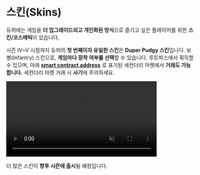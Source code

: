 # 스킨(Skins)

듀퍼에는 게임을 **더 업그레이드되고 개인화된 방식**으로 즐기고 싶은 플레이어를 위한 **스킨/코스메틱**이 있습니다.

시즌 IV~V 시점까지 듀퍼의 **첫 번째이자 유일한 스킨**은 **Duper Pudgy 스킨**입니다. 보병(Infantry) 스킨으로, **게임마다 장착 여부를 선택**할 수 있습니다. 루트박스에서 획득할 수 있으며, 아래 **[smart contract address](https://magiceden.io/collections/abstract/0x2b5c37bcd0c9fbeeee8287401e1a5e74a300ff72)** 로 표기된 세컨더리 마켓에서 **거래도 가능합니다.** 세컨더리 마켓 거래 시 **사기**에 주의하세요.

<div style={{ display: 'flex', justifyContent: 'center', marginTop: '1rem' }}>
  <video width="80%" controls autoPlay muted loop>
    <source src="/pudgy-skin.mp4" type="video/mp4" />
    Your browser does not support the video tag.
  </video>
</div>

더 많은 스킨이 **향후 시즌에 출시**될 예정입니다.
